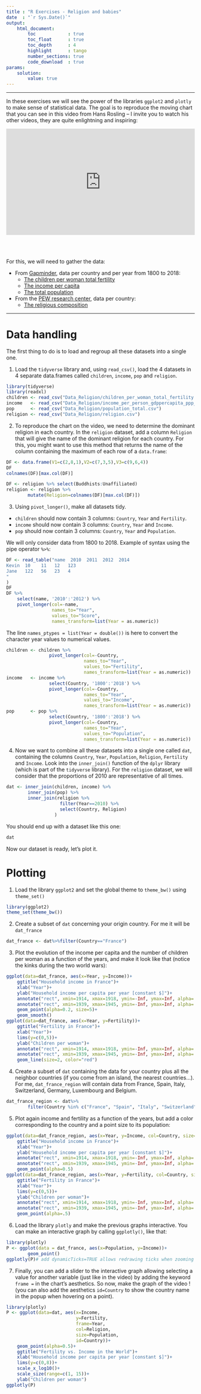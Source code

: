 ```yaml
---
title : "R Exercises - Religion and babies"
date  : "`r Sys.Date()`"
output: 
    html_document:
        toc            : true
        toc_float      : true
        toc_depth      : 4
        highlight      : tango
        number_sections: true
        code_download  : true
params: 
    solution:
        value: true
---
```


----

In these exercises we will see the power of the libraries `ggplot2` and `plotly` to make sense of statistical data. The goal is to reproduce the moving chart that you can see in this video from Hans Rosling -- I invite you to watch his other videos, they are quite enlightning and inspiring:

<div style="max-width:854px"><div style="position:relative;height:0;padding-bottom:56.25%"><iframe src="https://embed.ted.com/talks/hans_rosling_religions_and_babies" width="854" height="480" style="position:absolute;left:0;top:0;width:100%;height:100%" frameborder="0" scrolling="no" allowfullscreen></iframe></div></div>

<br>
<br>

For this, we will need to gather the data:

- From [Gapminder](https://www.gapminder.org/data/), data per country and per year from 1800 to 2018:
    - [The children per woman total fertility](Data_Religion/children_per_woman_total_fertility.csv)
    - [The income per capita](Data_Religion/income_per_person_gdppercapita_ppp_inflation_adjusted.csv)
    - [The total population](Data_Religion/population_total.csv)
- From the [PEW research center](https://www.pewforum.org/2015/04/02/religious-projection-table/2010/percent/all/), data per country:
    + [The religious composition](Data_Religion/religion.csv)

------- 

# Data handling

The first thing to do is to load and regroup all these datasets into a single one.

1. Load the `tidyverse` library and, using `read_csv()`, load the 4 datasets in 4 separate data.frames called `children`, `income`, `pop` and `religion`.

```r
library(tidyverse)
library(readxl)
children <- read_csv("Data_Religion/children_per_woman_total_fertility.csv")
income   <- read_csv("Data_Religion/income_per_person_gdppercapita_ppp_inflation_adjusted.csv")
pop      <- read_csv("Data_Religion/population_total.csv")
religion <- read_csv("Data_Religion/religion.csv")
```

2. To reproduce the chart on the video, we need to determine the dominant religion in each country. In the `religion` dataset, add a column `Religion` that will give the name of the dominant religion for each country. For this, you might want to use this method that returns the name of the column containing the maximum of each row of a `data.frame`:

```r
DF <- data.frame(V1=c(2,8,1),V2=c(7,3,5),V3=c(9,6,4))
DF
colnames(DF)[max.col(DF)]
```

```r
DF <- religion %>% select(Buddhists:Unaffiliated)
religion <- religion %>% 
        mutate(Religion=colnames(DF)[max.col(DF)])
```

3. Using `pivot_longer()`, make all datasets tidy. 

- `children` should now contain 3 columns: `Country`, `Year` and `Fertility`. 
- `income` should now contain 3 columns: `Country`, `Year` and `Income`. 
- `pop` should now contain 3 columns: `Country`, `Year` and `Population`. 

We will only consider data from 1800 to 2018. Example of syntax using the pipe operator `%>%`:

```r
DF <- read_table("name  2010  2011  2012  2014
Kevin  10    11   12   123
Jane   122   56   23   4
"
)
DF
DF %>% 
    select(name, '2010':'2012') %>% 
    pivot_longer(col=-name,
                 names_to="Year", 
                 values_to="Score",
                 names_transform=list(Year = as.numeric))
```
The line `names_ptypes = list(Year = double())` is here to convert the character year values to numerical values.

```r
children <- children %>% 
                pivot_longer(col=-Country, 
                             names_to="Year", 
                             values_to="Fertility",
                             names_transform=list(Year = as.numeric))
income   <- income %>% 
                select(Country, '1800':'2018') %>% 
                pivot_longer(col=-Country, 
                             names_to="Year", 
                             values_to="Income",
                             names_transform=list(Year = as.numeric))
pop      <- pop %>% 
                select(Country, '1800':'2018') %>% 
                pivot_longer(col=-Country, 
                             names_to="Year", 
                             values_to="Population",
                             names_transform=list(Year = as.numeric))
```

4. Now we want to combine all these datasets into a single one called `dat`, containing the columns `Country`, `Year`, `Population`, `Religion`, `Fertility` and `Income`. Look into the `inner_join()` function of the `dplyr` library (which is part of the `tidyverse` library). For the `religion` dataset, we will consider that the proportions of 2010 are representative of all times.

```r
dat <- inner_join(children, income) %>%
        inner_join(pop) %>%
        inner_join(religion %>% 
                    filter(Year==2010) %>% 
                    select(Country, Religion)
                  )
```

You should end up with a dataset like this one:

```r
dat
```

Now our dataset is ready, let's plot it.

# Plotting

1. Load the library `ggplot2` and set the global theme to `theme_bw()` using `theme_set()`

```r
library(ggplot2)
theme_set(theme_bw())
```

2. Create a subset of `dat` concerning your origin country. For me it will be `dat_france`

```r
dat_france <- dat%>%filter(Country=="France")
```

3. Plot the evolution of the income per capita and the number of children per woman as a function of the years, and make it look like that (notice the kinks during the two world wars):

```r
ggplot(data=dat_france, aes(x=Year, y=Income))+
    ggtitle("Household income in France")+
    xlab("Year")+
    ylab("Household income per capita per year [constant $]")+
    annotate("rect", xmin=1914, xmax=1918, ymin=-Inf, ymax=Inf, alpha=.3)+
    annotate("rect", xmin=1939, xmax=1945, ymin=-Inf, ymax=Inf, alpha=.3)+
    geom_point(alpha=0.2, size=5)+
    geom_smooth()
ggplot(data=dat_france, aes(x=Year, y=Fertility))+
    ggtitle("Fertility in France")+
    xlab("Year")+
    lims(y=c(0,5))+
    ylab("Children per woman")+
    annotate("rect", xmin=1914, xmax=1918, ymin=-Inf, ymax=Inf, alpha=.3)+
    annotate("rect", xmin=1939, xmax=1945, ymin=-Inf, ymax=Inf, alpha=.3)+
    geom_line(size=2, color="red")
```

4. Create a subset of `dat` containing the data for your country plus all the neighbor countries (if you come from an island, the nearest countries...). For me, `dat_france_region` will contain data from France, Spain, Italy, Switzerland, Germany, Luxembourg and Belgium.

```r
dat_france_region <- dat%>%
        filter(Country %in% c("France", "Spain", "Italy", "Switzerland", "Germany", "Luxembourg", "Belgium"))
```

5. Plot again income and fertility as a function of the years, but add a color corresponding to the country and a point size to its population:

```r
ggplot(data=dat_france_region, aes(x=Year, y=Income, col=Country, size=Population))+
    ggtitle("Household income in France")+
    xlab("Year")+
    ylab("Household income per capita per year [constant $]")+
    annotate("rect", xmin=1914, xmax=1918, ymin=-Inf, ymax=Inf, alpha=.3)+
    annotate("rect", xmin=1939, xmax=1945, ymin=-Inf, ymax=Inf, alpha=.3)+
    geom_point(alpha=0.5)
ggplot(data=dat_france_region, aes(x=Year, y=Fertility, col=Country, size=Population))+
    ggtitle("Fertility in France")+
    xlab("Year")+
    lims(y=c(0,5))+
    ylab("Children per woman")+
    annotate("rect", xmin=1914, xmax=1918, ymin=-Inf, ymax=Inf, alpha=.3)+
    annotate("rect", xmin=1939, xmax=1945, ymin=-Inf, ymax=Inf, alpha=.3)+
    geom_point(alpha=.5)
```

6. Load the library `plotly` and make the previous graphs interactive. You can make an interactive graph by calling `ggplotly()`, like that:

```r
library(plotly)
P <- ggplot(data = dat_france, aes(x=Population, y=Income))+
        geom_point()
ggplotly(P)# add dynamicTicks=TRUE allows redrawing ticks when zooming in
``` 

7. Finally, you can add a slider to the interactive graph allowing selecting a value for another variable (just like in the video) by adding the keyword `frame =` in the chart's aesthetics. So now, make the graph of the video ! (you can also add the aesthetics `id=Country` to show the country name in the popup when hovering on a point).


```r
library(plotly)
P <- ggplot(data=dat, aes(x=Income, 
                          y=Fertility, 
                          frame=Year, 
                          col=Religion, 
                          size=Population,
                          id=Country))+
    geom_point(alpha=0.5)+
    ggtitle("Fertility vs. Income in the World")+
    xlab("Household income per capita per year [constant $]")+
    lims(y=c(0,8))+
    scale_x_log10()+
    scale_size(range=c(1, 15))+
    ylab("Children per woman")
ggplotly(P)
```
